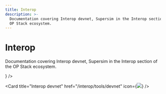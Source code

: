 ```yaml
---
title: Interop
description: >-
  Documentation covering Interop devnet, Supersim in the Interop section of the
  OP Stack ecosystem.
---
```



# Interop

Documentation covering Interop devnet, Supersim in the Interop section of the OP Stack ecosystem.

<CardGroup>
  <Card title="Supersim" href="/interop/tools/supersim" icon={<img src="/img/icons/shapes.svg" />} />

  <Card title="Interop devnet" href="/interop/tools/devnet" icon={<img src="/img/icons/shapes.svg" />} />

</CardGroup>
